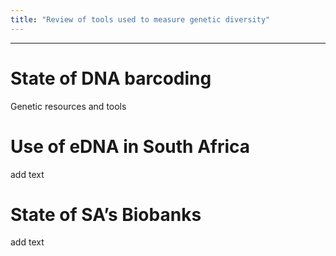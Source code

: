 ```yaml
---
title: "Review of tools used to measure genetic diversity"
---
```


------------------------------------------------------------------------

# State of DNA barcoding

Genetic resources and tools

# Use of eDNA in South Africa

add text

# State of SA's Biobanks

add text
